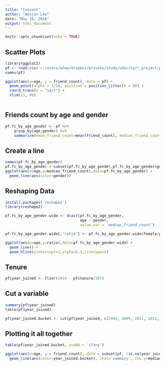 ```yaml
---
title: "lesson5"
author: "Wonjun Lee"
date: "May 16, 2016"
output: html_document
---
```


```r
knitr::opts_chunk$set(echo = TRUE)
```

## Scatter Plots
```r
library(ggplot2)
pf <- read.csv('c:/users/wlee/dropbox/private/study/udacity/r_project/pseudo_facebook.tsv', sep = '\t')
names(pf)

ggplot(aes(x=age, y = friend_count), data = pf) +
  geom_point(alpha = 1/20, position = position_jitter(h = 0)) +
  coord_trans(y = "sqrt") +
  xlim(13, 90)
  
```

## Friends count by age and gender
```r
pf.fc_by_age_gender <- pf %>%
    group_by(age,gender) %>%
    summarise(mean_friend_count=mean(friend_count), median_friend_count=median(friend_count),n=n())
```

## Create a line
```r
names(pf.fc_by_age_gender)
pf.fc_by_age_gender <-subset(pf.fc_by_age_gender,pf.fc_by_age_gender$gender %in% c("female","male"))
ggplot(aes(x=age,y=median_friend_count),data=pf.fc_by_age_gender) +
  geom_line(aes(color=gender))
```

## Reshaping Data
```r
install.packages('reshape2')
library(reshape2)

pf.fc_by_age_gender.wide <- dcast(pf.fc_by_age_gender,
                                  age ~ gender,
                                  value.var = 'median_friend_count')

pf.fc_by_age_gender.wide[,"ratio"] <- pf.fc_by_age_gender.wide$female/pf.fc_by_age_gender.wide$male

ggplot(aes(x=age,y=ratio),data=pf.fc_by_age_gender.wide) +
  geom_line() + 
  geom_hline(yintercept=1,alpha=0.3,linetype=2)
```

## Tenure
```r
pf$year_joined <- floor(2014 - pf$tenure/365)

```

## Cut a variable
```r
summary(pf$year_joined)
table(pf$year_joined)

pf$year_joined.bucket <- cut(pf$year_joined, c(2004, 2009, 2011, 2012, 2014))
```

## Plotting it all together
```r
table(pf$year_joined.bucket, useNA = 'ifany')

ggplot(aes(x=age, y = friend_count), data = subset(pf, !is.na(year_joined.bucket)))+ 
  geom_line(aes(color=year_joined.bucket), stat='summary', fun.y=median)
```

